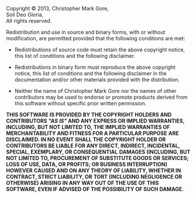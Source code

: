 Copyright &copy; 2013, Christopher Mark Gore,<br/>
Soli Deo Gloria,<br/>
All rights reserved.

Redistribution and use in source and binary forms, with or without
modification, are permitted provided that the following conditions are met:

* Redistributions of source code must retain the above copyright notice, this list of conditions and the following disclaimer.

* Redistributions in binary form must reproduce the above copyright notice, this list of conditions and the following disclaimer in the documentation and/or other materials provided with the distribution.

* Neither the name of Christopher Mark Gore nor the names of other contributors may be used to endorse or promote products derived from this software without specific prior written permission.

'''THIS SOFTWARE IS PROVIDED BY THE COPYRIGHT HOLDERS AND CONTRIBUTORS <i>"AS'''
'''IS"</i> AND ANY EXPRESS OR IMPLIED WARRANTIES, INCLUDING, BUT NOT LIMITED TO,'''
'''THE IMPLIED WARRANTIES OF MERCHANTABILITY AND FITNESS FOR A PARTICULAR PURPOSE'''
'''ARE DISCLAIMED. IN NO EVENT SHALL THE COPYRIGHT HOLDER OR CONTRIBUTORS BE LIABLE'''
'''FOR ANY DIRECT, INDIRECT, INCIDENTAL, SPECIAL, EXEMPLARY, OR CONSEQUENTIAL'''
'''DAMAGES (INCLUDING, BUT NOT LIMITED TO, PROCUREMENT OF SUBSTITUTE GOODS OR'''
'''SERVICES; LOSS OF USE, DATA, OR PROFITS; OR BUSINESS INTERRUPTION) HOWEVER'''
'''CAUSED AND ON ANY THEORY OF LIABILITY, WHETHER IN CONTRACT, STRICT LIABILITY, OR'''
'''TORT (INCLUDING NEGLIGENCE OR OTHERWISE) ARISING IN ANY WAY OUT OF THE USE OF'''
'''THIS SOFTWARE, EVEN IF ADVISED OF THE POSSIBILITY OF SUCH DAMAGE.'''
